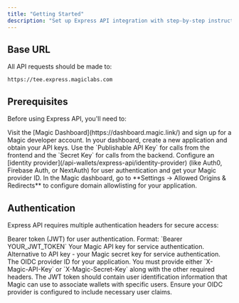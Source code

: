 ```yaml
---
title: "Getting Started"
description: "Set up Express API integration with step-by-step instructions for account creation, authentication configuration, and API key setup."
---
```


## Base URL

All API requests should be made to:

```
https://tee.express.magiclabs.com
```

## Prerequisites

Before using Express API, you'll need to:

<Steps>
<Step title="Create a Magic Account">
Visit the [Magic Dashboard](https://dashboard.magic.link/) and sign up for a Magic developer account.
</Step>

<Step title="Create an Application">
In your dashboard, create a new application and obtain your API keys. Use the `Publishable API Key` for calls from the frontend and the `Secret Key` for calls from the backend.
</Step>

<Step title="Configure an Identity Provider">
Configure an [identity provider](/api-wallets/express-api/identity-provider) (like Auth0, Firebase Auth, or NextAuth) for user authentication and get your Magic provider ID.
</Step>

<Step title="Configure Allowlisting">
In the Magic dashboard, go to **Settings → Allowed Origins & Redirects** to configure domain allowlisting for your application.
</Step>
</Steps>

## Authentication

Express API requires multiple authentication headers for secure access:

<ParamField header="Authorization" type="string" required>
Bearer token (JWT) for user authentication. Format: `Bearer YOUR_JWT_TOKEN`
</ParamField>

<ParamField header="X-Magic-API-Key" type="string">
Your Magic API key for service authentication.
</ParamField>

<ParamField header="X-Magic-Secret-Key" type="string">
Alternative to API key - your Magic secret key for service authentication.
</ParamField>

<ParamField header="X-OIDC-Provider-ID" type="string" required>
The OIDC provider ID for your application.
</ParamField>

<Warning>
You must provide either `X-Magic-API-Key` or `X-Magic-Secret-Key` along with the other required headers.
</Warning>

<Tip>
The JWT token should contain user identification information that Magic can use to associate wallets with specific users. Ensure your OIDC provider is configured to include necessary user claims.
</Tip>

